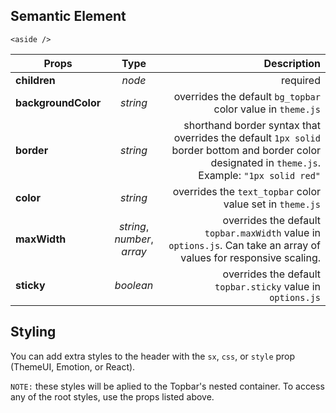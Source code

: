 
<Title type="topbar" title="Topbar">
  The Topbar is a status bar that sits above the header. You can use this to
  display things like announcements, social media accounts, promotions, recent
  blog posts, etc.
</Title>

## Semantic Element

`<aside />`

| Props               |            Type             |                                                                                                                                        Description |
| ------------------- | :-------------------------: | -------------------------------------------------------------------------------------------------------------------------------------------------: |
| **children**        |           _node_            |                                                                                                                                           required |
| **backgroundColor** |          _string_           |                                                                                        overrides the default `bg_topbar` color value in `theme.js` |
| **border**          |          _string_           | shorthand border syntax that overrides the default `1px solid` border bottom and border color designated in `theme.js`. Example: `"1px solid red"` |
| **color**           |          _string_           |                                                                                          overrides the `text_topbar` color value set in `theme.js` |
| **maxWidth**        | _string_, _number_, _array_ |                                 overrides the default `topbar.maxWidth` value in `options.js`. Can take an array of values for responsive scaling. |
| **sticky**          |          _boolean_          |                                                                                        overrides the default `topbar.sticky` value in `options.js` |

## Styling

You can add extra styles to the header with the `sx`, `css`, or `style` prop (ThemeUI, Emotion, or React).

`NOTE:` these styles will be aplied to the Topbar's nested container. To access any of the root styles, use the props listed above.

<PageLink path="/components/header" label="Header" />
